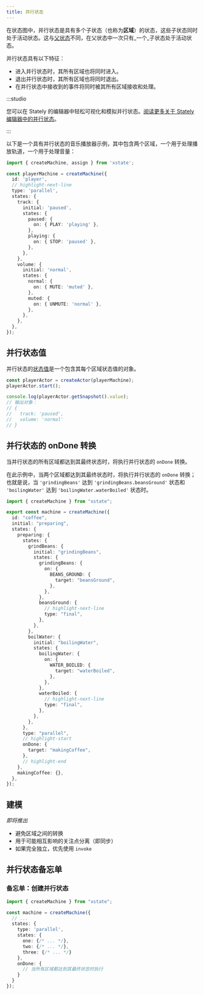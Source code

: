 ```yaml
---
title: 并行状态
---
```


在状态图中，并行状态是具有多个子状态（也称为**区域**）的状态，这些子状态同时处于活动状态。这与[父状态](parent-states.mdx)不同，在父状态中一次只有_一个_子状态处于活动状态。

并行状态具有以下特征：

- 进入并行状态时，其所有区域也将同时进入。
- 退出并行状态时，其所有区域也将同时退出。
- 在并行状态中接收到的事件将同时被其所有区域接收和处理。

:::studio

您可以在 Stately 的编辑器中轻松可视化和模拟并行状态。[阅读更多关于 Stately 编辑器中的并行状态](/docs/editor-states-and-transitions/#parallel-states)。

:::

以下是一个具有并行状态的音乐播放器示例，其中包含两个区域，一个用于处理播放轨道，一个用于处理音量：

```ts
import { createMachine, assign } from 'xstate';

const playerMachine = createMachine({
  id: 'player',
  // highlight-next-line
  type: 'parallel',
  states: {
    track: {
      initial: 'paused',
      states: {
        paused: {
          on: { PLAY: 'playing' },
        },
        playing: {
          on: { STOP: 'paused' },
        },
      },
    },
    volume: {
      initial: 'normal',
      states: {
        normal: {
          on: { MUTE: 'muted' },
        },
        muted: {
          on: { UNMUTE: 'normal' },
        },
      },
    },
  },
});
```

<EmbedMachine
  name="Video player"
  embedURL="https://stately.ai/registry/editor/embed/e13bef2b-bb13-4465-96ac-0bc25340688e?machineId=733de338-26cb-40a5-a0b5-b76bfc0405c3"
/>

## 并行状态值

并行状态的[状态值](states.mdx#state-value)是一个包含其每个区域状态值的对象。

```ts
const playerActor = createActor(playerMachine);
playerActor.start();

console.log(playerActor.getSnapshot().value);
// 输出对象：
// {
//   track: 'paused',
//   volume: 'normal'
// }
```

## 并行状态的 onDone 转换

当并行状态的所有区域都达到其最终状态时，将执行并行状态的 `onDone` 转换。

在此示例中，当两个区域都达到其最终状态时，将执行并行状态的 `onDone` 转换；也就是说，当 `'grindingBeans'` 达到 `'grindingBeans.beansGround'` 状态和 `'boilingWater'` 达到 `'boilingWater.waterBoiled'` 状态时。

```ts
import { createMachine } from "xstate";

export const machine = createMachine({
  id: "coffee",
  initial: "preparing",
  states: {
    preparing: {
      states: {
        grindBeans: {
          initial: "grindingBeans",
          states: {
            grindingBeans: {
              on: {
                BEANS_GROUND: {
                  target: "beansGround",
                },
              },
            },
            beansGround: {
              // highlight-next-line
              type: "final",
            },
          },
        },
        boilWater: {
          initial: "boilingWater",
          states: {
            boilingWater: {
              on: {
                WATER_BOILED: {
                  target: "waterBoiled",
                },
              },
            },
            waterBoiled: {
              // highlight-next-line
              type: "final",
            },
          },
        },
      },
      type: "parallel",
      // highlight-start
      onDone: {
        target: "makingCoffee",
      },
      // highlight-end
    },
    makingCoffee: {},
  },
});
```

<EmbedMachine embedURL="https://stately.ai/registry/editor/embed/c447d996-cef1-421d-a422-8be695668764?machineId=187dcde8-efed-4106-bfa7-59afadb2297f&mode=Simulate" />

## 建模

_即将推出_

- 避免区域之间的转换
- 用于可能相互影响的关注点分离（即同步）
- 如果完全独立，优先使用 `invoke`

## 并行状态备忘单

### 备忘单：创建并行状态

```ts
import { createMachine } from "xstate";

const machine = createMachine({
  // ...
  states: {
    type: 'parallel',
    states: {
      one: {/* ... */},
      two: {/* ... */},
      three: {/* ... */}
    },
    onDone: {
      // 当所有区域都达到其最终状态时执行
    }
  }
});
```
